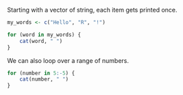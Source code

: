Starting with a vector of string, each item gets printed once.

```r
my_words <- c("Hello", "R", "!")

for (word in my_words) {
    cat(word, " ")
}
```


We can also loop over a range of numbers.

```r
for (number in 5:-5) {
    cat(number, " ")
}

```
